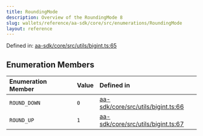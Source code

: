 ```yaml
---
title: RoundingMode
description: Overview of the RoundingMode 8
slug: wallets/reference/aa-sdk/core/src/enumerations/RoundingMode
layout: reference
---
```


Defined in: [aa-sdk/core/src/utils/bigint.ts:65](https://github.com/alchemyplatform/aa-sdk/blob/923a52171f7246172caf350853843e6680197da9/aa-sdk/core/src/utils/bigint.ts#L65)

## Enumeration Members

| Enumeration Member                 | Value | Defined in                                                                                                                                                        |
| :--------------------------------- | :---- | :---------------------------------------------------------------------------------------------------------------------------------------------------------------- |
| <a id="round_down" /> `ROUND_DOWN` | `0`   | [aa-sdk/core/src/utils/bigint.ts:66](https://github.com/alchemyplatform/aa-sdk/blob/923a52171f7246172caf350853843e6680197da9/aa-sdk/core/src/utils/bigint.ts#L66) |
| <a id="round_up" /> `ROUND_UP`     | `1`   | [aa-sdk/core/src/utils/bigint.ts:67](https://github.com/alchemyplatform/aa-sdk/blob/923a52171f7246172caf350853843e6680197da9/aa-sdk/core/src/utils/bigint.ts#L67) |
